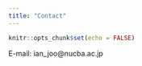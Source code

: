 ```yaml
---
title: "Contact"
---
```


```r
knitr::opts_chunk$set(echo = FALSE)
```

E-mail: ian_joo@nucba.ac.jp